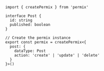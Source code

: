 ```tsx
import { createPermix } from 'permix'

interface Post {
  id: string
  published: boolean
}

// Create the permix instance
export const permix = createPermix<{
  post: {
    dataType: Post
    action: 'create' | 'update' | 'delete'
  }
}>()
```
